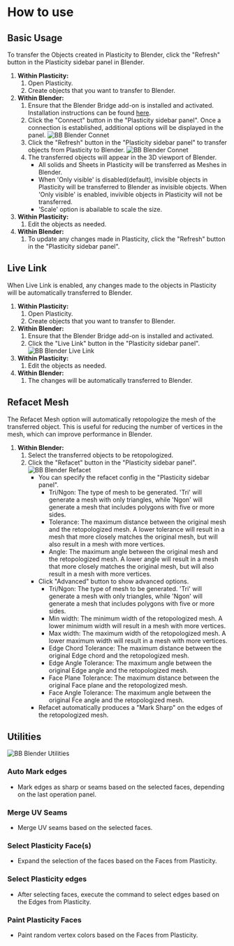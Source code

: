 # How to use

## Basic Usage

To transfer the Objects created in Plasticity to Blender, click the "Refresh" button in the Plasticity sidebar panel in Blender.

1. **Within Plasticity:**
    1. Open Plasticity.
    2. Create objects that you want to transfer to Blender.
2. **Within Blender:**
    1. Ensure that the Blender Bridge add-on is installed and activated. Installation instructions can be found [here](./install-blender-addon).
    2. Click the "Connect" button in the "Plasticity sidebar panel". Once a connection is established, additional options will be displayed in the panel.
        ![BB Blender Connet](/img/bb-blender-connect.png)
    3. Click the "Refresh" button in the "Plasticity sidebar panel" to transfer objects from Plasticity to Blender.
        ![BB Blender Connet](/img/bb-blender-refresh.png)
    4. The transferred objects will appear in the 3D viewport of Blender.
        - All solids and Sheets in Plasticity will be transferred as Meshes in Blender.
        - When 'Only visible' is disabled(default), invisible objects in Plasticity will be transferred to Blender as invisible objects. When 'Only visible' is enabled, invivible objects in Plasticity will not be transferred. 
        - 'Scale' option is abailable to scale the size. 
3. **Within Plasticity:**
    1. Edit the objects as needed.
4. **Within Blender:**
    1. To update any changes made in Plasticity, click the "Refresh" button in the "Plasticity sidebar panel".

## Live Link

When Live Link is enabled, any changes made to the objects in Plasticity will be automatically transferred to Blender. 

1. **Within Plasticity:**
    1. Open Plasticity.
    2. Create objects that you want to transfer to Blender.
2. **Within Blender:**
    1. Ensure that the Blender Bridge add-on is installed and activated. 
    2. Click the "Live Link" button in the "Plasticity sidebar panel".
        ![BB Blender Live Link](/img/bb-blender-live-link.png)
3. **Within Plasticity:**
    1. Edit the objects as needed.
4. **Within Blender:**
    1. The changes will be automatically transferred to Blender.

## Refacet Mesh

The Refacet Mesh option will automatically retopologize the mesh of the transferred object. This is useful for reducing the number of vertices in the mesh, which can improve performance in Blender.

1. **Within Blender:**
    1. Select the transferred objects to be retopologized.
    2. Click the "Refacet" button in the "Plasticity sidebar panel".
        ![BB Blender Refacet](/img/bb-blender-refacet.png)
        - You can specify the refacet config in the "Plasticity sidebar panel".
            - Tri/Ngon: The type of mesh to be generated. 'Tri' will generate a mesh with only triangles, while 'Ngon' will generate a mesh that includes polygons with five or more sides.
            - Tolerance: The maximum distance between the original mesh and the retopologized mesh. A lower tolerance will result in a mesh that more closely matches the original mesh, but will also result in a mesh with more vertices.
            - Angle: The maximum angle between the original mesh and the retopologized mesh. A lower angle will result in a mesh that more closely matches the original mesh, but will also result in a mesh with more vertices.
        - Click "Advanced" button to show advanced options.
            - Tri/Ngon: The type of mesh to be generated. 'Tri' will generate a mesh with only triangles, while 'Ngon' will generate a mesh that includes polygons with five or more sides.
            - Min width: The minimum width of the retopologized mesh. A lower minimum width will result in a mesh with more vertices.
            - Max width: The maximum width of the retopologized mesh. A lower maximum width will result in a mesh with more vertices.
            - Edge Chord Tolerance: The maximum distance between the original Edge chord and the retopologized mesh. 
            - Edge Angle Tolerance: The maximum angle between the original Edge angle and the retopologized mesh.
            - Face Plane Tolerance: The maximum distance between the original Face plane and the retopologized mesh.
            - Face Angle Tolerance: The maximum angle between the original Fce angle and the retopologized mesh.
        - Refacet automatically produces a "Mark Sharp" on the edges of the retopologized mesh.

## Utilities

![BB Blender Utilities](/img/bb-blender-utilities.png)

### Auto Mark edges

- Mark edges as sharp or seams based on the selected faces, depending on the last operation panel.

### Merge UV Seams

- Merge UV seams based on the selected faces.

### Select Plasticity Face(s)

- Expand the selection of the faces based on the Faces from Plasticity.

### Select Plasticity edges

- After selecting faces, execute the command to select edges based on the Edges from Plasticity.

### Paint Plasticity Faces

- Paint random vertex colors based on the Faces from Plasticity.






